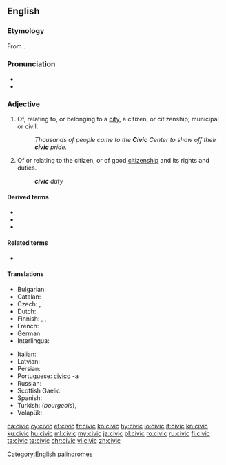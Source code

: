 ==English==
{{wikipedia}}

===Etymology===
From {{etyl|la|en}} {{m|la|cīvicus||pertaining to a city or citizens}}.

===Pronunciation===
* {{IPA|/ˈsɪvɪk/|lang=en}}
* {{rhymes|ɪvɪk|lang=en}}

===Adjective===
{{en-adj}}

# Of, relating to, or belonging to a [[city]], a citizen, or citizenship; municipal or civil.
#: ''Thousands of people came to the '''Civic''' Center to show off their '''civic''' pride.''
# Of or relating to the citizen, or of good [[citizenship]] and its rights and duties.
#: '''''civic''' duty''

====Derived terms====
* {{l|en|civic centre}}
* {{l|en|civics}}
* {{l|en|civic-minded}}

====Related terms====
* {{l|en|civil}}

====Translations====
{{trans-top|Having to do with a city or the people who live there}}
* Bulgarian: {{t+|bg|граждански}}
* Catalan: {{t|ca|cívic}}
* Czech: {{t+|cs|městský|m}}, {{t+|cs|občanský|m}}
* Dutch: {{t+|nl|stedelijk}}
* Finnish: {{t|fi|kaupunkilais-}}, {{t|fi|asukas-}}, {{t|fi|kansalais-}}
* French: {{t+|fr|civique}}
* German: {{t+|de|bürgerlich}}
* Interlingua: {{t|ia|civic}}
{{trans-mid}}
* Italian: {{t+|it|civico}}
* Latvian: {{t|lv|pilsonisks}}
* Persian: {{t+|fa|مدنی|tr=madani|sc=fa-Arab}}
* Portuguese: [[civico]] -a
* Russian: {{t+|ru|гражда́нский|m}}
* Scottish Gaelic: {{t|gd|catharra}}
* Spanish: {{t+|es|cívico}}
* Turkish: {{t+|tr|burjuvaca}} (''bourgeois''), {{t+|tr|medenî}}
* Volapük: {{t+|vo|zifik}}
{{trans-bottom}}

[[Category:English palindromes]]

[[ca:civic]]
[[cy:civic]]
[[et:civic]]
[[fr:civic]]
[[ko:civic]]
[[hy:civic]]
[[io:civic]]
[[it:civic]]
[[kn:civic]]
[[ku:civic]]
[[hu:civic]]
[[ml:civic]]
[[my:civic]]
[[ja:civic]]
[[pl:civic]]
[[ro:civic]]
[[ru:civic]]
[[fi:civic]]
[[ta:civic]]
[[te:civic]]
[[chr:civic]]
[[vi:civic]]
[[zh:civic]]
